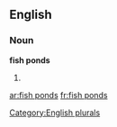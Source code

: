 
==English==

===Noun===
'''fish ponds'''

# {{plural of|fish pond}}

[[Category:English plurals]]

[[ar:fish ponds]]
[[fr:fish ponds]]